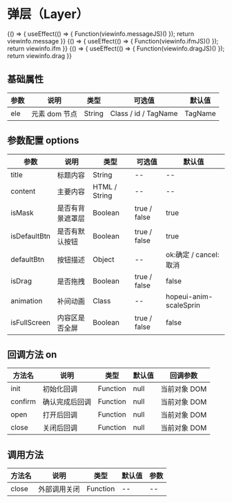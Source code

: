 
# 弹层（Layer）
<Meta title="复用组件/弹层(Layer)" />

<Canvas>
    <Story name="通用" height="150px" parameters={{ docs: { source: { code:`${viewinfo.message}${viewinfo.messageJS}` }}}}>
    {() => {
        useEffect(() => {
            Function(viewinfo.messageJS)()
        });
        return viewinfo.message
    }}  
    </Story>
</Canvas>

<Canvas>
    <Story name="iframe嵌套" height="150px" parameters={{ docs: { source: { code:`${viewinfo.ifm}${viewinfo.ifmJS}` }}}}>
    {() => {
        useEffect(() => {
            Function(viewinfo.ifmJS)()
        });
        return viewinfo.ifm
    }}  
    </Story>
</Canvas>

<Canvas>
    <Story name="可拖拽" height="150px" parameters={{ docs: { source: { code:`${viewinfo.drag}${viewinfo.dragJS}` }}}}>
    {() => {
        useEffect(() => {
            Function(viewinfo.dragJS)()
        });
        return viewinfo.drag
    }}  
    </Story>
</Canvas>



## 基础属性

| 参数 | 说明          | 类型   | 可选值               | 默认值  |
| ---- | ------------- | ------ | -------------------- | ------- |
| ele  | 元素 dom 节点 | String | Class / id / TagName | TagName |

## 参数配置 options

| 参数         | 说明             | 类型          | 可选值       | 默认值                 |
| ------------ | ---------------- | ------------- | ------------ | ---------------------- |
| title        | 标题内容         | String        | --           | --                     |
| content      | 主要内容         | HTML / String | --           | --                     |
| isMask       | 是否有背景遮罩层 | Boolean       | true / false | true                   |
| isDefaultBtn | 是否有默认按钮   | Boolean       | true / false | true                   |
| defaultBtn   | 按钮描述         | Object        | --           | ok:确定 / cancel:取消  |
| isDrag       | 是否拖拽         | Boolean       | true / false | false                  |
| animation    | 补间动画         | Class         | --           | hopeui-anim-scaleSprin |
| isFullScreen | 内容区是否全屏   | Boolean       | true / false | false                  |

## 回调方法 on

| 方法名  | 说明           | 类型     | 默认值 | 回调参数     |
| ------- | -------------- | -------- | ------ | ------------ |
| init    | 初始化回调     | Function | null   | 当前对象 DOM |
| confirm | 确认完成后回调 | Function | null   | 当前对象 DOM |
| open    | 打开后回调     | Function | null   | 当前对象 DOM |
| close   | 关闭后回调     | Function | null   | 当前对象 DOM |

## 调用方法

| 方法名 | 说明         | 类型     | 默认值 | 参数 |
| ------ | ------------ | -------- | ------ | ---- |
| close  | 外部调用关闭 | Function | --     | --   |
